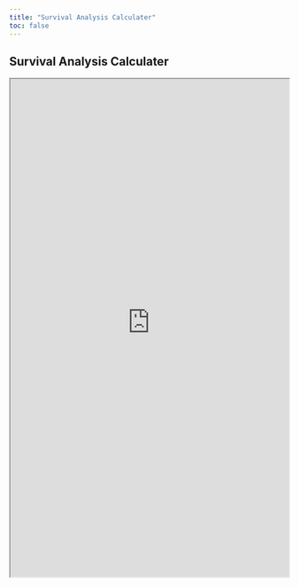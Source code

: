 ```yaml
---
title: "Survival Analysis Calculater"
toc: false
---
```


## Survival Analysis Calculater

<iframe height="900" width="100%" frameborder="1" src="https://zp1mwp-jean0victor-kwizera.shinyapps.io/SurvivalAnalysisCalculator/"> </iframe>
